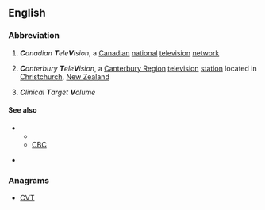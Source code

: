 ==English==
{{wikipedia}}

===Abbreviation===
{{rfc-header|Abbreviation}}
{{head|en|abbreviation}}

# {{context|Canada|lang=en}} '''''C'''anadian '''T'''ele'''V'''ision'', a [[Canadian]] [[national]] [[television]] [[network]]
# {{context|New Zealand|lang=en}} '''''C'''anterbury '''T'''ele'''V'''ision'', a [[Canterbury Region]] [[television]] [[station]] located in [[Christchurch]], [[New Zealand]]
# '''''C'''linical '''T'''arget '''V'''olume''

====See also====
* {{sense|Canada}}
** {{projectlink|wikipedia|CTV Television Network}}
** [[CBC]]
* {{sense|New Zeland}} {{projectlink|wikipedia|Canterbury Television}}

===Anagrams===
* [[CVT#English|CVT]]